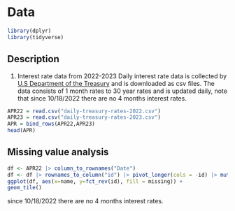 # Data
```r
library(dplyr)
library(tidyverse)
```

## Description

1. Interest rate data from 2022-2023
Daily interest rate data is collected by [U.S Department of the Treasury](https://home.treasury.gov/resource-center/data-chart-center/interest-rates/TextView?type=daily_treasury_yield_curve&field_tdr_date_value=2022) and is downloaded as csv files. The data consists of 1 month rates to 30 year rates and is updated daily, note that since 10/18/2022 there are no 4 months interest rates.
```r
APR22 = read.csv("daily-treasury-rates-2022.csv")
APR23 = read.csv("daily-treasury-rates-2023.csv")
APR = bind_rows(APR22,APR23)
head(APR)
```

## Missing value analysis
```r
df <- APR22 |> column_to_rownames("Date")
df <- df |> rownames_to_column("id") |> pivot_longer(cols = -id) |> mutate(missing = ifelse(is.na(value),"yes","no"))
ggplot(df, aes(x=name, y=fct_rev(id), fill = missing)) + 
geom_tile()
```
since 10/18/2022 there are no 4 months interest rates.
